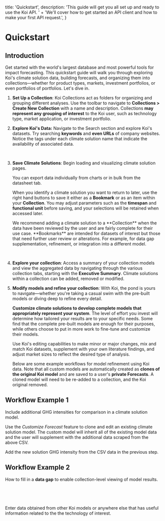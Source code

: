 
  title: 'Quickstart',
  description:
    'This guide will get you all set up and ready to use the Koi API. ' +
    'We\'ll cover how to get started an API client and how to make your first API request.',
}

# Quickstart

<PageInformationalData lastModified={lastModified} />

## Introduction

Get started with the world's largest database and most powerful tools for impact
forecasting. This quickstart guide will walk you through exploring Koi's climate
solution data, building forecasts, and organizing them into collections—whether for
product types, markets, investment portfolios, or even portfolios of portfolios.
Let's dive in.

1. **Set Up a Collection**: Koi Collections act as folders for organizing and grouping different analyses.
   Use the toolbar to navigate to **Collections > Create New Collection** with a name and description.
   Collections **may represent any grouping of interest** to the Koi user, such as technology type, market
   application, or investment portfolio.

<ImageZoom
src={image1}
alt="Koi Quickstart Image 1"
caption="Example collection created to explore animal-free meats."
/>

2. **Explore Koi's Data:** Navigate to the Search section and explore Koi's datasets.
Try searching **keywords** and **even URLs** of company websites. Notice the
tags under each climate solution name that indicate the availability of associated data.

<ImageZoom
src={image2}
alt="Koi Quickstart Image 2"
caption="Example search results for climate solutions that have associated baseline GHG intensity data."
/>

<br />

<ImageZoom
src={image3}
alt="Koi Quickstart Image 3"
caption="Example search results that have additional data available including solution GHG intensity and market size."
/>

3. **Save Climate Solutions**: Begin loading and visualizing climate solution pages.

   <Tip>
   You can export data individually from charts or in bulk from the datasheet tab.
   </Tip>

   When you identify a climate solution you want to return to later, use the right hand
   buttons to save it either as a **Bookmark** or as an item within your **Collection**.
   You may adjust parameters such as the **timespan** and **functional unit** before saving,
   and your selections will be retained when accessed later.

   <Info>
      We recommend adding a climate solution to a **Collection** when the data have been reviewed
      by the user and are fairly complete for their use case.
   </Info>

   <Info>
      **Bookmarks** are intended for datasets of interest but those that need further user review
      or alterations. For example, for data gap supplementation, refinement, or integration
      into a different model.
   </Info>

<ImageZoom
src={image4}
alt="Koi Quickstart Image 4"
caption="Climate solution being added to a collection via the *Add to Collection* button (upper right corner)."
/>

<br />

<ImageZoom
src={image5}
alt="Koi Quickstart Image 5"
caption="Climate solution being saved as a bookmark within a new folder via the *Bookmark* button (upper right corner)"
/>


4. **Explore your collection**: Access a summary of your collection models and view the
aggregated data by navigating through the various collection tabs, starting with the
**Executive Summary**. Climate solutions within a collection can be added, removed or modified.

<ImageZoom
src={image6}
alt="Koi Quickstart Image 6"
caption="Executive summary view of a collection."
/>

5. **Modify models and refine your collection**: With Koi, the pond is yours to navigate—whether
you're taking a casual swim with the pre-built models or diving deep to refine every detail.

   **Customize climate solutions to develop complete models that appropriately represent your system**.
   The level of effort you invest will determine how tailored your results are to your specific needs.
   Some find that the complete pre-built models are enough for their purposes, while others choose
   to put in more work to fine-tune and customize their models.

   <Tip>
      Use Koi's editing capabilities to make minor or major changes, mix and match Koi datasets,
      supplement with your own literature findings, and adjust market sizes to reflect the
      desired type of analysis.
   </Tip>

   Below are some example workflows for model refinement using Koi data.
   <Warning>
      Note that all custom models are automatically created as **clones of the original Koi model**
      and are saved to a user's **private Forecasts**. A cloned model will need to be
      re-added to a collection, and the Koi original removed.
   </Warning>

## Workflow Example 1

Include additional GHG intensities for comparison in a climate solution model.

<ImageZoom
src={image7}
alt="Koi Quickstart Image 7"
caption="Download CSV baseline data from one climate solution."
/>

Use the *Customize Forecast* feature to clone and edit an existing climate solution model. The custom model will inherit all of the existing model data and the user will supplement with the additional data scraped from the above CSV.

<Tip>
   Add the new solution GHG intensity from the CSV data in the previous step.
</Tip>

<ImageZoom
src={image9}
alt="Koi Quickstart Image 9"
caption="Create a new **Solution Scenario** for the GHG intensity studied in the separate dataset."
/>

## Workflow Example 2

How to fill in a **data gap** to enable collection-level viewing of model results.

<ImageZoom
src={image11}
alt="Koi Quickstart Image 11"
caption="Collection shows that one of the climate solutions (here it is Cultured Meat Production) can't compute the total avoided emissions because the market data are missing."
/>

<br />

<ImageZoom
src={image12}
alt="Koi Quickstart Image 12"
caption="Use the *Custom Forecast* functionality to add market data from the market data in a complete model (Fermentation-Based Protein-Rich Meat Alternatives here). Select the blue button to create a new available market."
/>

<br />

<ImageZoom
src={image13}
alt="Koi Quickstart Image 13"
caption="In this example, bovine meat market data is added to the *Cultured Meat Production* model from the *Fermentation-Based Protein-Rich Meat Alternatives* model."
/>


<Tip>
Enter data obtained from other Koi models or anywhere else that has useful information
related to the the technology of interest.
</Tip>

